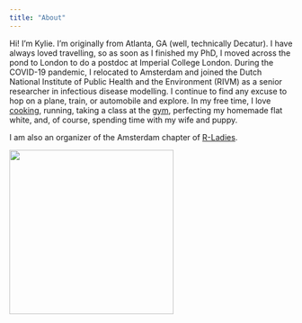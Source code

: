 ```yaml
---
title: "About"
---
```


Hi! I'm Kylie. I'm originally from Atlanta, GA (well, technically Decatur). I have always loved travelling, so as soon as I finished my PhD, I moved across the pond to London to do a postdoc at Imperial College London. During the COVID-19 pandemic, I relocated to Amsterdam and joined the Dutch National Institute of Public Health and the Environment (RIVM) as a senior researcher in infectious disease modelling. I continue to find any excuse to hop on a plane, train, or automobile and explore. In my free time, I love [cooking](https://www.instagram.com/goinginforthekale/), running, taking a class at the [gym](https://wearequeer.nl/en/), perfecting my homemade flat white, and, of course, spending time with my wife and puppy.

I am also an organizer of the Amsterdam chapter of [R-Ladies](https://www.meetup.com/nl-NL/rladies-amsterdam/).

![](photos/leon.jpeg){width="292"}
